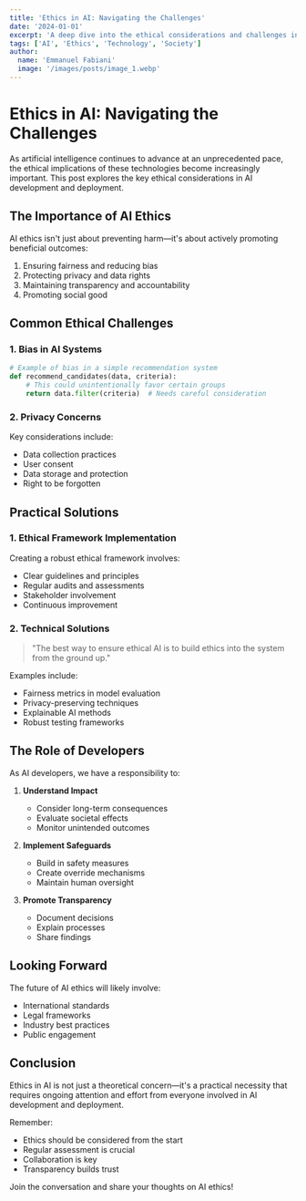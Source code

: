 ```yaml
---
title: 'Ethics in AI: Navigating the Challenges'
date: '2024-01-01'
excerpt: 'A deep dive into the ethical considerations and challenges in artificial intelligence development and deployment.'
tags: ['AI', 'Ethics', 'Technology', 'Society']
author:
  name: 'Emmanuel Fabiani'
  image: '/images/posts/image_1.webp'
---
```


# Ethics in AI: Navigating the Challenges

As artificial intelligence continues to advance at an unprecedented pace, the ethical implications of these technologies become increasingly important. This post explores the key ethical considerations in AI development and deployment.

## The Importance of AI Ethics

AI ethics isn't just about preventing harm—it's about actively promoting beneficial outcomes:

1. Ensuring fairness and reducing bias
2. Protecting privacy and data rights
3. Maintaining transparency and accountability
4. Promoting social good

## Common Ethical Challenges

### 1. Bias in AI Systems

```python
# Example of bias in a simple recommendation system
def recommend_candidates(data, criteria):
    # This could unintentionally favor certain groups
    return data.filter(criteria)  # Needs careful consideration
```

### 2. Privacy Concerns

Key considerations include:

- Data collection practices
- User consent
- Data storage and protection
- Right to be forgotten

## Practical Solutions

### 1. Ethical Framework Implementation

Creating a robust ethical framework involves:

- Clear guidelines and principles
- Regular audits and assessments
- Stakeholder involvement
- Continuous improvement

### 2. Technical Solutions

> "The best way to ensure ethical AI is to build ethics into the system from the ground up."

Examples include:

- Fairness metrics in model evaluation
- Privacy-preserving techniques
- Explainable AI methods
- Robust testing frameworks

## The Role of Developers

As AI developers, we have a responsibility to:

1. **Understand Impact**
   - Consider long-term consequences
   - Evaluate societal effects
   - Monitor unintended outcomes

2. **Implement Safeguards**
   - Build in safety measures
   - Create override mechanisms
   - Maintain human oversight

3. **Promote Transparency**
   - Document decisions
   - Explain processes
   - Share findings

## Looking Forward

The future of AI ethics will likely involve:

- International standards
- Legal frameworks
- Industry best practices
- Public engagement

## Conclusion

Ethics in AI is not just a theoretical concern—it's a practical necessity that requires ongoing attention and effort from everyone involved in AI development and deployment.

Remember:
- Ethics should be considered from the start
- Regular assessment is crucial
- Collaboration is key
- Transparency builds trust

Join the conversation and share your thoughts on AI ethics!
